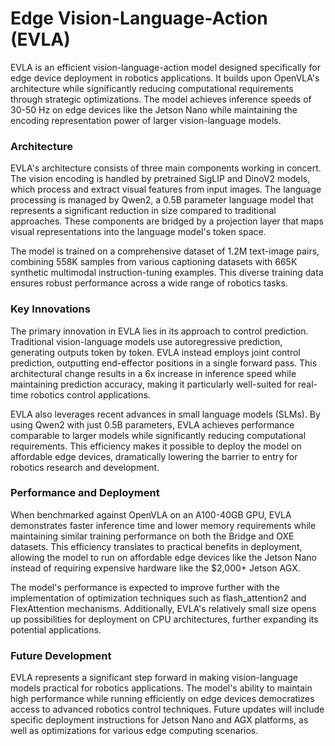 # Edge Vision-Language-Action (EVLA)

EVLA is an efficient vision-language-action model designed specifically for edge device deployment in robotics applications. It builds upon OpenVLA's architecture while significantly reducing computational requirements through strategic optimizations. The model achieves inference speeds of 30-50 Hz on edge devices like the Jetson Nano while maintaining the encoding representation power of larger vision-language models.

### Architecture

EVLA's architecture consists of three main components working in concert. The vision encoding is handled by pretrained SigLIP and DinoV2 models, which process and extract visual features from input images. The language processing is managed by Qwen2, a 0.5B parameter language model that represents a significant reduction in size compared to traditional approaches. These components are bridged by a projection layer that maps visual representations into the language model's token space.

The model is trained on a comprehensive dataset of 1.2M text-image pairs, combining 558K samples from various captioning datasets with 665K synthetic multimodal instruction-tuning examples. This diverse training data ensures robust performance across a wide range of robotics tasks.

### Key Innovations

The primary innovation in EVLA lies in its approach to control prediction. Traditional vision-language models use autoregressive prediction, generating outputs token by token. EVLA instead employs joint control prediction, outputting end-effector positions in a single forward pass. This architectural change results in a 6x increase in inference speed while maintaining prediction accuracy, making it particularly well-suited for real-time robotics control applications.

EVLA also leverages recent advances in small language models (SLMs). By using Qwen2 with just 0.5B parameters, EVLA achieves performance comparable to larger models while significantly reducing computational requirements. This efficiency makes it possible to deploy the model on affordable edge devices, dramatically lowering the barrier to entry for robotics research and development.

### Performance and Deployment

When benchmarked against OpenVLA on an A100-40GB GPU, EVLA demonstrates faster inference time and lower memory requirements while maintaining similar training performance on both the Bridge and OXE datasets. This efficiency translates to practical benefits in deployment, allowing the model to run on affordable edge devices like the Jetson Nano instead of requiring expensive hardware like the $2,000+ Jetson AGX.

The model's performance is expected to improve further with the implementation of optimization techniques such as flash_attention2 and FlexAttention mechanisms. Additionally, EVLA's relatively small size opens up possibilities for deployment on CPU architectures, further expanding its potential applications.

### Future Development

EVLA represents a significant step forward in making vision-language models practical for robotics applications. The model's ability to maintain high performance while running efficiently on edge devices democratizes access to advanced robotics control techniques. Future updates will include specific deployment instructions for Jetson Nano and AGX platforms, as well as optimizations for various edge computing scenarios.